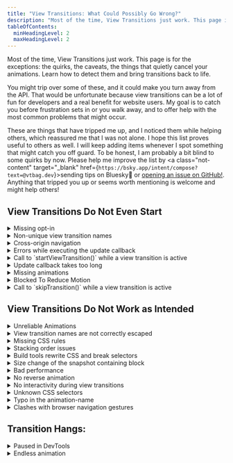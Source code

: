 ```yaml
---
title: "View Transitions: What Could Possibly Go Wrong?"
description: "Most of the time, View Transitions just work. This page is for the exceptions: the quirks, the caveats, the things that quietly cancel your animations. Learn how to detect them and bring transitions back to life."
tableOfContents:
  minHeadingLevel: 2
  maxHeadingLevel: 2
---
```



Most of the time, View Transitions just work. This page is for the exceptions: the quirks, the caveats, the things that quietly cancel your animations. Learn how to detect them and bring transitions back to life.

You might trip over some of these, and it could make you turn away from the API. That would be unfortunate because view transitions can be a lot of fun for developers and a real benefit for website users. My goal is to catch you before frustration sets in or you walk away, and to offer help with the most common problems that might occur.

These are things that have tripped me up, and I noticed them while helping others, which reassured me that I was not alone. I hope this list proves useful to others as well. I will keep adding items whenever I spot something that might catch you off guard. To be honest, I am probably a bit blind to some quirks by now. Please help me improve the list by <a class="not-content" target="\_blank" href={`https://bsky.app/intent/compose?text=@vtbag.dev`}><span>sending tips on Bluesky<b>🦋</b></span></a>
or [opening an issue on GitHub!](https://github.com/vtbag/website/issues/new?template=feature-request.yml). Anything that tripped you up or seems worth mentioning is welcome and might help others!

## View Transitions Do Not Even Start

<details name="fail" class="c">
  <summary>Missing opt-in</summary>
  When enabling cross-document view transitions, both sides of the navigation must opt in to view transitions. Whether you use the `@view-transition` at-rule or a framework component like Astro's client router, you must include it on the page where you start the navigation and on the page you navigate to.
  
  ### Native View Transitions
  ```css
  @view-transition {
    navigation: auto;
  }
  ```
  or even better:
  ```css
  @media (prefers-reduced-motion: no-preference) {
    @view-transition {
      navigation: auto;
    }
  }
  ```
  It is best to place this rule and your [global view transition styles](/fwvt/enabling/#including-css-on-all-pages) in a shared stylesheet and include it on every page.

  ### Framework Components
  For Astro, for example, you are best off including the client router in the global layout you use on every page. Other frameworks with view transition support work in a similar way.

```astro title="Layout.astro"
---
import { ClientRouter } from "astro:transitions";
---

<!doctype html>
<html lang="en">
  <head>
    <meta charset="UTF-8" />
    <meta name="viewport" content="width=device-width, minimum-scale=1.0" />
    <ClientRouter />
    ...
```
Respect for reduced motion preference is already built in, so you do not need to add anything else for Astro.
</details>

<details name="fail" class="s c">
<summary>Non-unique view transition names</summary>
When the View Transition API takes snapshots, it looks for elements with a [`view-transition-name`](/basics/pseudos/#view-transition-names) CSS property.  No two elements selected for screenshots in the old state may have the same view transition name. Same is true when the API captures the new images. 

Duplicate names raise an error and cancel the view transition as if it was explicitly stopped by `skipTransition()`.  Of course, it is OK and often necessary to have the same names for old and new images, as this is the key to the API's shared element transitions.

Duplicate view transition names during image capturing are likely when you define view transition names in [reusable components](/tips/css/#components) or if you use the same existing slug in multiple places as a view transition name. 

Often this can be fixed by adding some context to the view transition name, or [assign names automatically](/tips/auto-names/#setting-names-using-javascript) and then use view transition classes for styling.

</details>

<details name="fail" class="c">
  <summary>Cross-origin navigation</summary>
  Cross-document view transitions are only supported if the two pages have the same origin.

The _origin_ of a URL is the part up to the first single slash. For cross-document view transitions, the protocol (`http:` vs `https:`), the domain, and the port must be identical. You should also check for cross-origin redirects.

`https://vtbag.dev/x/` and `http://unsafe.vtbag.dev:1234/y/` fail the same-origin test for all three reasons: different protocol, different domain and different port.

If the origins of the from-page and the to-page differ, or if there had been redirects to URLs of a different origin, the browser will do a normal navigation without view transitions.

If you have such a different origin navigation, there is nothing you can do to trick the browser into cross-document view transitions.

</details>

<details name="fail" class="s">
<summary>Errors while executing the update callback</summary>
Oh, that one is tricky because it can often go unnoticed for a while. If your code throws while executing the update callback, the API will silently ignore it and will not start the animations.

It might be a good idea to catch and log failures during the update to detect this situation when it happens.

```js
const transition = document.startViewTransition(...);
transition.updateCallbackDone.catch((e) => {
  console.error("updateCallbackDone error", e);
})
```

</details>

<details name="fail" class="s">
  <summary>Call to `startViewTransition()` while a view transition is active</summary>
  Calling `startViewTransition()` starts an asynchronous action. It takes some
  time to update the DOM, capture the before and after images and to wait for
  the end of the animation.
  
  The call to `startViewTransition` does not wait for
  all this to happen. It returns immediately even before the capturing phase.
  This allows you to directly interact with the view transition object returned
  by the call. Your code continues and runs in parallel to the view transition.

  Thus you can directly followup with another call to `startViewTransition()`.
  If that happens while the former view transition is still active, it has the
  same effect as calling `skipTransition()`: The current animations of the
  active view transition are stopped immediately or do not even start.

  To avoid this situation you can await the promises of the view transition object before you continue. You can synchronize your calls by awaiting the finished promise:
  ```js
  const transition1 = document.startViewTransition(...);
  await transition1.finished;
  const transition2 = document.startViewTransition(...);
  ```
  When `document.activeViewTransition` will become baseline, you can even check for a view transition started by some other code before you start yours:
  ```js
  if (document.activeViewTransition) await document.activeViewTransition.finished;
  ```
   
  Or you can use the `mayStartViewTransition()` function from the Bag's Utensil Drawer with the `collisionBehavior: "chaining"` option to [automatically combine and synchronize](/tools/utensil-drawer/#collisionbehavior-chaining) view transitions. 
</details>

<details name="fail" class="s">
  <summary>Update callback takes too long</summary>
  The update callback for `startViewTransition()` should complete as fast as possible. After all, the renderer is blocked while this callback runs and the users can not interact with the site. On the other hand, technically you can do a lot of long running stuff and the View Transition API will wait for this asynchronous function to finish.

But the patience of browsers isn't endless. After a few seconds, about 4 for Chrome, the view transitions will be skipped with an error and animations will not even start.

Better do all preparations before calling `startViewTransition()` and limit the work done in the update callback to a minimum.

</details>

<details name="fail" class="c s">
<summary>Missing animations</summary>
The view transition ends as soon as the last animation of a view transition pseudo-element ends. If no such animations exist, the view transition ends immediately after taking the snapshots.

How can this happen? These are the most likely triggers:

- you explicitly opt-out of the default view transition name for the document root and define no alternatives:

  ```css
  :root {
    view-transition-name: none;
  }
  ```

- you have some elements with view transition names but cancel all animations:
  ```css
  // also gets automatically inherited by 
  // view-transition-old and 
  // view-transition-new
  view-transition-group(*) {
    animation-duration: 0s;
  }
  ```

There are also other ways to mess up, for example setting animation-name to `none`.

Use the browser's DevTools or the Bag's [Inspection Chamber](/tools/inspection-chamber/) and try to pause your view transition right at the start and examine the generated pseudo-elements and their animations.  
</details>

<details name="fail" class="c s">
<summary>Blocked To Reduce Motion</summary>
Of course, you respect the users' preference for reduced motion for [same-document](/basics/javascript/#startviewtransition) and [cross-document](/fwvt/enabling/#respecting-reduced-motion-preferences) view transitions. Good!

But you forgot that you lately tested that feature and set the preference for `prefers-reduced-motion` to `reduce`, either on the OS level or in the browser/DevTools.

Switch it back in your development environment to re-enable view transitions.

</details>

<details name="fail">
  <summary>Call to `skipTransition()` while a view transition is active</summary>
  Calling `skipTransition()` on the ViewTransition object returned by `startViewTransition()` cancels the active view transition.

If you call `skipTransition()` before the [ready promise](/basics/javascript/#promises) fulfills, the view transition API will not insert the `::view-transition` pseudo-element tree and the animations won't start at all.

The update callback will always run to completion, independent of calls to `skipTransition()`.

If you call `skipTransition()` after the animations started but before they end, the view transition API will remove the `::view-transition` pseudo-element tree. This interrupts all animations and reveals the target DOM. It looks like all animations suddenly jumped to their end position.
</details>

## View Transitions Do Not Work as Intended

<details name="fail" class="c">
  <summary>Unreliable Animations</summary>
When you use components of your UI framework to enable view transitions, this is normally not an issue. But with native cross-document view transitions, this one can really throw you off: 

View transitions work sometimes, sometimes they don't. They might work when you open DevTools. And fail as soon as you close them. They work as a charm when you traverse back and forth through the browser history, but they refuse to show up when you click a link to a new page. Sounds familiar?

The reason could be that the browser starts view transitions too early during page load. If that is the case, the browser needs a bit of help to decide on the right moment. Tell it [what part of the page to wait for](/basics/pseudos/#delaying-cross-document-transitions) before the transition should start.

</details>

<details name="fail" class="s c">
<summary>View transition names are not correctly escaped</summary>
If you use UI framework support for view transitions, escaping names should be covered by the framework, but when using the View Transition API directly, you must be aware of this: Not every string is a valid custom ident that works as a view transition name. If your names include characters like e.g. `/`, `&`, or '+', you must [escape](/basics/pseudos/#escaping) them. Otherwise, the browser will ignore your view transition name.

You are safe if you stick to `A`-`Z`, `a`-`z`, `0`-`9`, `-` or `_`, as long as the name does not start with a digit or with a dash followed by a digit. For anything else, use `CSS.escape()` to properly escape the characters in your names. If `CSS.escape()` is not available, use a polyfill or the [`escapeViewTransitionName()`](/tools/utensil-drawer/#escapeviewtransitionname) function from the Bag's Utensil Drawer.

</details>

<details name="fail" class="c">
  <summary>Missing CSS rules</summary>
  Styles to animate view transitions must be available in the updated DOM. That is typically not a problem for same-document view transitions, but for cross-document view transitions, the updated DOM is loaded from the target URL of the navigation.

All styling for the pseudo-elements is taken from the page you navigate to. This is even true for the [styling of exit animations](/tips/css/#animations) on the page you left.

The only phase where the styles of the current page are important is when you assign view transition names for the old images, e.g.:

```css
selector {
  view-transition-name: name;
}
```

Tip: Move the view transition styling for cross-document view transitions to a global stylesheet.

</details>

<details name="fail" class="c s">
<summary>Stacking order issues</summary>
The view transition pseudo-elements are created in the order in which their named elements are encountered in the old DOM. After that come the pseudo-elements for the named elements that are part of the new DOM, only. Within an image pair, the new image is created after the old image.

Pseudo-elements are rendered in the order they were created. Thus elements from the new DOM might obscure elements from the old DOM. And within an image pair, the new image is painted in front of the old one. 

You can not change this by setting `z-index` on the named DOM elements. But you can set [`z-index` on the pseudo-elements]((/basics/pseudos/#reordering-pseudo-elements-using-z-index)) to change the paint order.

The pseudo-elements created by the View Transition API float in their own stacking context high above everything else on the page. As a consequence it might look as if elements with a view transition name pop out of the page during the view transition, suddenly drawn in front of elements that overlapped them in the original DOM.   

You have no chance to lift a normal DOM element high enough to obscure one of the view-transition pseudo-elements. But you can assign view transition names to such elements. That way the API will generate additional pseudo-elements, and [those can than be rearranged](/basics/hide-and-seek/#stacking-pseudo-elements) using their `z-index` property.   
</details>


<details name="fail" class="c s">
  <summary>Build tools rewrite CSS and break selectors</summary>
  TL;DR: The CSS that reaches the browser might not be the same as what you see in your IDE. 


  You can spend hours staring at your CSS and questioning your own sanity. After you’ve been squinting at your IDE long enough, take a look at the page source as the browser actually sees it. Sometimes all the helpful UX tricks can get in your way. Here’s an example that often trips me up when working with Astro, even though I should really know better by now.

  Even though the first example is about CSS rewriting in **Astro**, the same thing can happen with **Vue**, **Svelte**,  or other frontend frameworks or even with some overzealous PostCSS plugin or plain CSS Modules, as shown in the second example.


  Look at this example of a style element in a `Layout.astro` file. This shows the recommended way to consistently slow down all your view transition animations to 2 seconds.

```astro title="Layout.astro"
<style>
::view-transition-group(*) {
  animation-duration: 2s;
}
</style>
```

This is what the browser might see when tools automatically scope your styles:

```html
<style>
  ::view-transition-group(*):where(.astro-h4nsz2sr) {
    animation-duration: 2s;
  }
</style>
```

This selector will never match anything as the scoping class is set on your regular HTML elements, only. Surely it will not be set on the pseudo-elements created by the View Transition API.

Here, fixing is easy: use `:global()` as in `:global(::view-transition-group(*))` 
```astro title="Layout.astro"
<style>
:global(::view-transition-group(*)) {
  animation-duration: 2s;
}
</style>
```
Or move your pseudo-element styles into a global style element using `<style is:global>`:

```html
<style is:global>
  ::view-transition-group(*) {
    animation-duration: 2s;
  }
</style>
```
### CSS Modules

Here is another example from this category, kindly shared by [@larsejaas.bsky.social](https://bsky.app/profile/larsejaas.bsky.social/post/3ly4llcqf522e): When you currently use [CSS modules](https://github.com/css-modules/css-modules) with Vite, the content of your module file&hellip;
```css title="style.module.css"
.box {
  view-transition-class: my-box;
}
::view-transition-group(.my-box) {
  animation-duration: 0.5s;
}
```
&hellip;might be sent to the browser as&hellip;
```css title="What the browser sees"
._box_1p56a_15 {
  view-transition-class: my-box;
}
::view-transition-group(._my-box_1p56a_15) {
  animation-duration: 0.5s;
}
```
Note how scoping changed the view transition class name in the second selector. We now have an unused view transition class named `my-box` and an undefine view transition class named `_my-box_1p56a_15`.

Even when your CSS Module implementation might transform the original CSS into&hellip;
```css title="What the browser sees"
._box_1p56a_15 {
  view-transition-class: _my-box_1p56a_15;
}
::view-transition-group(._my-box_1p56a_15) {
  animation-duration: 0.5s;
}
```
&hellip;this is not much better, as it would not allow you to use the same view transition class in different modules. And it will no work at all if you have the definition of the view transition class and its use in different CSS modules.

The best way here is to stop scoping with the `:global()` pseudo-class like this
```css title="style.module.css"
::view-transition-group(:global(.my-box)) {...}
```
After all, view-transition-names are global, aren't they? <small>_(&hellip;skimming through the spec&hellip;)_</small> 


</details>

<details name="fail" class="c s">
<summary>Size change of the snapshot containing block</summary>
I wrote a whole [hardboiled detective short story](/fwvt/uncovering/) about this topic. 

TL;DR: watch your overflows and consider to use
```html
<meta name="viewport" content="width=device-width, minimum-scale=1">
```
instead of the typical
```html
<meta name="viewport" content="width=device-width, initial-scale=1">
```
</details>

<details name="fail" class="c s">
  <summary>Bad performance</summary>
  When your transitions feel slaggy, this may have various reasons, but
  typically it is not the time required for waiting for and capturing snapshots, even though it might be a good practice to restrict the number of view transition groups the API has to generate.  

  Check the behavior with different browsers. Sometimes this might also be something that has to fixed on the browser level. 
  
  Use the DevTools Performance panel to find out what takes so long.
  
  The main causes to watch for are 
  - missing pre-rendering, 
  - excessive render blocking, especially when loading large pages during blocking
  - expensive CSS rules and 
  - massive re-layouts. 
  
  It might also be helpful to restrict the number of pseudo elements
  and animations by assigning view transition names only to elements inside the
  viewport, explicitly setting user agent generated animations to "none" or
  even exclude pseudo element from rendering by setting `display: none`.

</details>

<details name="fail" class="c">
  <summary>No reverse animation</summary>
When you replace the default cross-fade animation with a slide from the right or something similar, you might have the expectation that on back navigation, the animation should play the animation in reverse.

The View Transition API can give you a bit of navigation context in its `pagereveal` event. A concept of navigation direction is not part of it. If your browser supports the Navigation API, you can get the information from there. Otherwise, you need to fiddle with the History API.

When you detect a backward traversal, set a view transition type, or a class or attribute on `:root` and use this in you stylesheet to control the direction of the animations.

Or you use third-party scripts like the [Turn Signal](/tools/turn-signal/) for direction detection and view transition type support.

</details><details name="fail" class="c s">
  <summary>No interactivity during view transitions</summary>
  By default, view transitions block all pointer events while the animations run.  
  
  Currently, it is impossible to make one of the view transition pseudo-elements clickable. But you can make sure that pointer events can [reach elements of the DOM behind the view transition layer](/tips/interactivity/#how-to-retain-interactivity).    
  
  For same-document view transitions using several scoped view transitions, instead of one global one, can further increase the interactivity of your page.     
</details>

<details name="fail" class="c s">
<summary>Unknown CSS selectors</summary>
This is generally true for CSS, but it can happen more often in the context of view transitions: If the browser does not recognize a selector, it ignores the entire rule. This if true even when known and unknown selectors are combined in a single rule, like this:
```css
.bar, 
:active-view-transition .foo, {
  property: value;
}
```
If the browser does not recognize the `:active-view-transition` pseudo-class, it will also skip styling `.bar`. The safer approach is to separate them:
```css
.bar {
  property: value;
}
:active-view-transition .foo, {
  property: value;
}
```
</details>

<details name="fail" class="c s">
  <summary>Typo in the animation-name</summary>
  This is a special case of "No animations" above: if the `animation-name`
  doesn't match a `@keyframes` definition, the animation fails silently without
  an error as if `animation-name` were set to `none`.
</details>

<details name="fail">
  <summary>Clashes with browser navigation gestures</summary>
  Especially on mobile, browsers might support their own gestures and animations for traversing the browser history, like swiping the current page to the right. In combination with view transitions this might look awkward.

Typically, browsers suppress view transitions on navigation if they already have started their own animation.

The `popstate` and `navigation` events have a `hasUAVisualTransition` property which you can use to skip your own view transitions when the browser has already started a native one.

Sadly, `popstate` does not fire for cross-document navigation, and not all browsers that support the view transition API also support the Navigation API.

As a last resort, you could completely skip view transitions when the `activation.navigationType` of the `pageswap` event equals `'traverse'`.

</details>

## Transition Hangs:

<details name="fail">
  <summary>Paused in DevTools</summary>
  This is a classic that has tricked me several times and others before. 
  
  While debugging
  view transitions, you pressed the pause button in the DevTools Animation
  panel, then switched the view to the console and completely forgot you had
  paused it. 
  
  Simple to fix, but sometimes nerve-racking to detect.
</details>

<details name="fail">
  <summary>Endless animation</summary>
  You can also pause animations using JavaScript, or set
  `animation-iteration-count` to `infinite`. This or similar actions will ensure
  that the view transition hangs or runs forever.
</details>

<style>{`

main details {
  border-left: 0pt !important;
  border-radius: 16px 0 0 0;
  box-shadow: -1px -1px 4px 0px #8884;
  border: 1px dashed #8884;
  padding-bottom: 16px;
}
main details::details-content {
  transform: translateX(30px);
  border-radius: 16px 0 0 0;
  padding: 8px 16px;
  margin-bottom: -16px;
  background: #8881;
}

main details.c summary::after {
  content:"cross-document";
}
main details.s summary::after {
  content:"same-document";
}
main details.c.s summary::after {
  content:"same-document and cross-document";
}
main summary::after {
  font-size: .7rem;
  border: 2px solid #8084;
  border-radius: 5px;
  padding: 0px 8px;
  margin-left: 18px;
  display: inline-block; 
}
`}</style>
